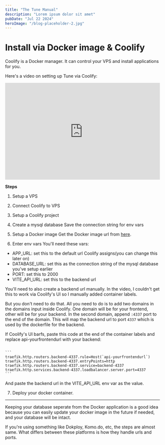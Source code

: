 ```yaml
---
title: "The Tune Manual"
description: "Lorem ipsum dolor sit amet"
pubDate: "Jul 22 2024"
heroImage: "/blog-placeholder-2.jpg"
---
```




# Install via Docker image & Coolify

Coolify is a Docker manager. It can control your VPS and install applications for you.

Here's a video on setting up Tune via Coolify:

<iframe width="100%" height="315" src="https://www.youtube.com/embed/oPc856rvqX0" title="Tune setup using Docker image" frameborder="0" allow="accelerometer; autoplay; clipboard-write; encrypted-media; gyroscope; picture-in-picture; web-share" referrerpolicy="strict-origin-when-cross-origin" allowfullscreen></iframe>

**Steps**

1. Setup a VPS
2. Connect Coolify to VPS
3. Setup a Coolify project
4. Create a mysql database
  Save the connection string for env vars

5. Setup a Docker image
  Get the Docker image url from [here](https://github.com/tune-co/tune/pkgs/container/tune).
6. Enter env vars
  You'll need these vars:

  - APP_URL: set this to the default url Coolify assigns(you can change this later on)
  - DATABASE_URL: set this as the connection string of the mysql database you've setup earlier
  - PORT: set this to 2000
  - VITE_API_URL: set this to the backend url

You'll need to also create a backend url manually. In the video, I couldn't get this to work via Coolify's UI so I manually added container labels.

But you don't need to do that. All you need to do is to add two domains in the domains input inside Coolify. One domain will be for your frontend, other will be for your backend. In the second domain, append `:4337` port to the end of the domain. This will map the backend url to port `4337` which is used by the dockerfile for the backend.

If Coolify's UI barfs, paste this code at the end of the container labels and replace api-yourfrontendurl with your backend:

<Code lang="bash">
```
traefik.http.routers.backend-4337.rule=Host(`api-yourfrontendurl`)
traefik.http.routers.backend-4337.entryPoints=http
traefik.http.routers.backend-4337.service=backend-4337
traefik.http.services.backend-4337.loadbalancer.server.port=4337
```
</Code>

And paste the backend url in the VITE_API_URL env var as the value.

7. Deploy your docker container.

---

Keeping your database seperate from the Docker application is a good idea because you can easily update your docker image in the future if needed, and your database will be intact.

If you're using something like Dokploy, Komo.do, etc, the steps are almost same. What differs between these platforms is how they handle urls and ports.
